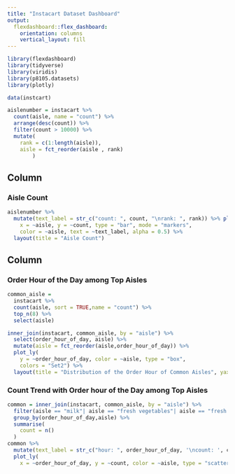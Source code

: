 ```yaml
---
title: "Instacart Dataset Dashboard"
output: 
  flexdashboard::flex_dashboard:
    orientation: columns
    vertical_layout: fill
---
```


```r
library(flexdashboard)
library(tidyverse)
library(viridis)
library(p8105.datasets)
library(plotly)
```


```r
data(instcart)

aislenumber = instacart %>% 
  count(aisle, name = "count") %>% 
  arrange(desc(count)) %>% 
  filter(count > 10000) %>% 
  mutate(
    rank = c(1:length(aisle)),
    aisle = fct_reorder(aisle , rank)
        )

```


Column {data-width=600}
-----------------------------------------------------------------------

### Aisle Count

```r
aislenumber %>%
  mutate(text_label = str_c("count: ", count, "\nrank: ", rank)) %>% plot_ly(
    x = ~aisle, y = ~count, type = "bar", mode = "markers",
    color = ~aisle, text = ~text_label, alpha = 0.5) %>% 
  layout(title = "Aisle Count")
```

Column {data-width=400}
--------------------------------------------------------------------

### Order Hour of the Day among Top Aisles

```r
common_aisle =
  instacart %>% 
  count(aisle, sort = TRUE,name = "count") %>% 
  top_n(8) %>% 
  select(aisle)

inner_join(instacart, common_aisle, by = "aisle") %>% 
  select(order_hour_of_day, aisle) %>% 
  mutate(aisle = fct_reorder(aisle,order_hour_of_day)) %>% 
  plot_ly(
    y = ~order_hour_of_day, color = ~aisle, type = "box",
    colors = "Set2") %>% 
  layout(title = "Distribution of the Order Hour of Common Aisles", yaxis = list(title = "Order Hour of the Day"))

```

### Count Trend with Order hour of the Day among Top Aisles

```r
common = inner_join(instacart, common_aisle, by = "aisle") %>% 
  filter(aisle == "milk"| aisle == "fresh vegetables"| aisle == "fresh fruits"| aisle == "packaged vegetables fruits"| aisle == "yogurt"| aisle == "packaged cheese"| aisle == "water seltzer sparkling water"| aisle == "chips pretzels") %>% 
  group_by(order_hour_of_day,aisle) %>% 
  summarise(
    count = n()
  )
common %>% 
  mutate(text_label = str_c("hour: ", order_hour_of_day, '\ncount: ', count)) %>% 
  plot_ly(
    x = ~order_hour_of_day, y = ~count, color = ~aisle, type = "scatter", mode = "line", text = ~text_label, alpha = 0.8) %>%   layout(title = "Association of Count and Order Hour of Common Aisles", xaxis = list(title = "Order Hour of the Day"))
 
```

